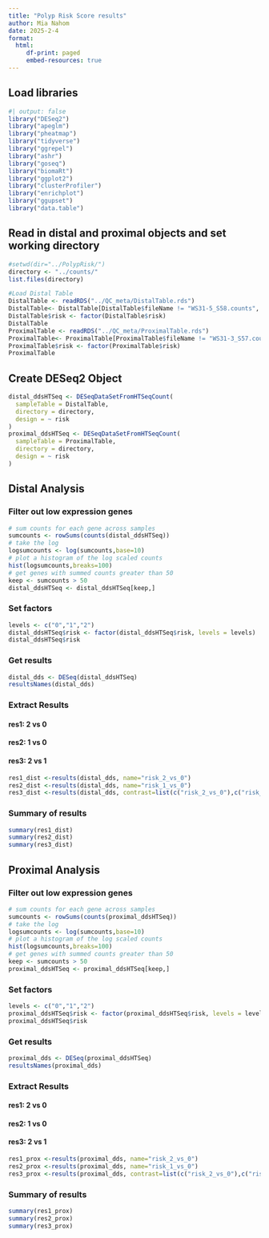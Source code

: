 ```yaml
---
title: "Polyp Risk Score results"
author: Mia Nahom
date: 2025-2-4
format: 
  html:
     df-print: paged
     embed-resources: true
---
```


## Load libraries
```r
#| output: false
library("DESeq2")
library("apeglm")
library("pheatmap")
library("tidyverse")
library("ggrepel")
library("ashr")
library("goseq")
library("biomaRt")
library("ggplot2")
library("clusterProfiler")
library("enrichplot")
library("ggupset")
library("data.table")
```

## Read in distal and proximal objects and set working directory

```r
#setwd(dir="../PolypRisk/")
directory <- "../counts/"
list.files(directory)

#Load Distal Table
DistalTable <- readRDS("../QC_meta/DistalTable.rds")
DistalTable<- DistalTable[DistalTable$fileName != "WS31-5_S58.counts", ]
DistalTable$risk <- factor(DistalTable$risk)
DistalTable
ProximalTable <- readRDS("../QC_meta/ProximalTable.rds")
ProximalTable<- ProximalTable[ProximalTable$fileName != "WS31-3_S57.counts", ]
ProximalTable$risk <- factor(ProximalTable$risk)
ProximalTable
```
## Create DESeq2 Object
```r
distal_ddsHTSeq <- DESeqDataSetFromHTSeqCount(
  sampleTable = DistalTable, 
  directory = directory, 
  design = ~ risk
)
proximal_ddsHTSeq <- DESeqDataSetFromHTSeqCount(
  sampleTable = ProximalTable, 
  directory = directory, 
  design = ~ risk
)
```
## Distal Analysis
### Filter out low expression genes
```r
# sum counts for each gene across samples
sumcounts <- rowSums(counts(distal_ddsHTSeq))
# take the log
logsumcounts <- log(sumcounts,base=10)
# plot a histogram of the log scaled counts
hist(logsumcounts,breaks=100)
# get genes with summed counts greater than 50
keep <- sumcounts > 50
distal_ddsHTSeq <- distal_ddsHTSeq[keep,]
```

### Set factors
```r
levels <- c("0","1","2")
distal_ddsHTSeq$risk <- factor(distal_ddsHTSeq$risk, levels = levels)
distal_ddsHTSeq$risk
```
### Get results
```r
distal_dds <- DESeq(distal_ddsHTSeq)
resultsNames(distal_dds)
```

### Extract Results
#### res1: 2 vs 0
#### res2: 1 vs 0
#### res3: 2 vs 1



```r
res1_dist <-results(distal_dds, name="risk_2_vs_0")
res2_dist <-results(distal_dds, name="risk_1_vs_0")
res3_dist <-results(distal_dds, contrast=list(c("risk_2_vs_0"),c("risk_1_vs_0")))
```
### Summary of results
```r
summary(res1_dist)
summary(res2_dist)
summary(res3_dist)
```

## Proximal Analysis
### Filter out low expression genes
```r
# sum counts for each gene across samples
sumcounts <- rowSums(counts(proximal_ddsHTSeq))
# take the log
logsumcounts <- log(sumcounts,base=10)
# plot a histogram of the log scaled counts
hist(logsumcounts,breaks=100)
# get genes with summed counts greater than 50
keep <- sumcounts > 50
proximal_ddsHTSeq <- proximal_ddsHTSeq[keep,]
```
### Set factors
```r
levels <- c("0","1","2")
proximal_ddsHTSeq$risk <- factor(proximal_ddsHTSeq$risk, levels = levels)
proximal_ddsHTSeq$risk
```
### Get results
```r
proximal_dds <- DESeq(proximal_ddsHTSeq)
resultsNames(proximal_dds)
```


### Extract Results
#### res1: 2 vs 0
#### res2: 1 vs 0
#### res3: 2 vs 1

```r
res1_prox <-results(proximal_dds, name="risk_2_vs_0")
res2_prox <-results(proximal_dds, name="risk_1_vs_0")
res3_prox <-results(proximal_dds, contrast=list(c("risk_2_vs_0"),c("risk_1_vs_0")))
```
### Summary of results
```r
summary(res1_prox)
summary(res2_prox)
summary(res3_prox)
```
